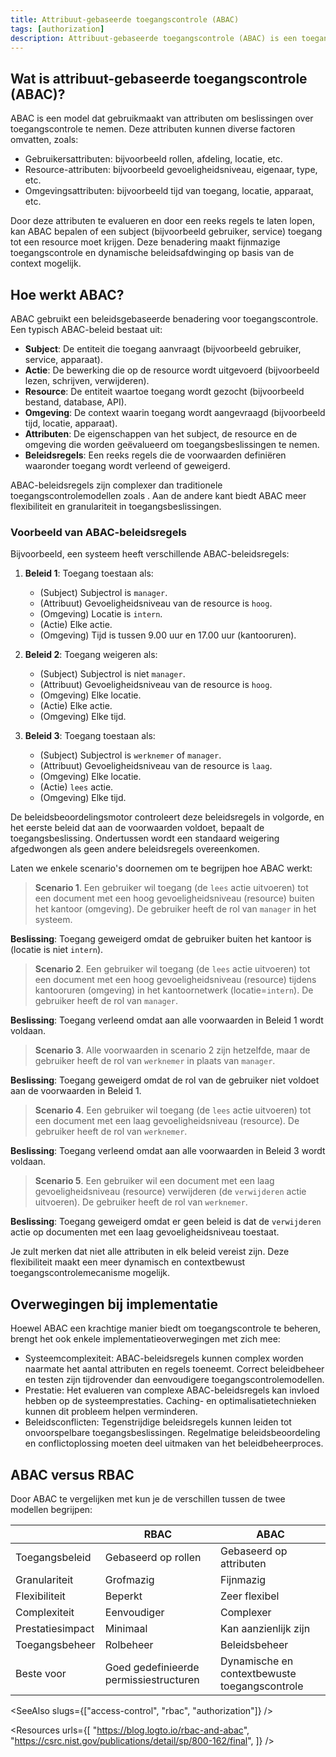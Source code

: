 ```yaml
---
title: Attribuut-gebaseerde toegangscontrole (ABAC)
tags: [authorization]
description: Attribuut-gebaseerde toegangscontrole (ABAC) is een toegangscontrolemodel dat gebruikmaakt van attributen (zoals gebruikersrollen, resource-eigenschappen en omgevingscondities) om beslissingen over toegangscontrole te nemen. Het is een flexibele en dynamische manier om toegang tot beschermde middelen te beheren.
---
```


## Wat is attribuut-gebaseerde toegangscontrole (ABAC)?

ABAC is een <Ref slug="access-control" /> model dat gebruikmaakt van attributen om beslissingen over toegangscontrole te nemen. Deze attributen kunnen diverse factoren omvatten, zoals:

- Gebruikersattributen: bijvoorbeeld rollen, afdeling, locatie, etc.
- Resource-attributen: bijvoorbeeld gevoeligheidsniveau, eigenaar, type, etc.
- Omgevingsattributen: bijvoorbeeld tijd van toegang, locatie, apparaat, etc.

Door deze attributen te evalueren en door een reeks regels te laten lopen, kan ABAC bepalen of een subject (bijvoorbeeld gebruiker, service) toegang tot een resource moet krijgen. Deze benadering maakt fijnmazige toegangscontrole en dynamische beleidsafdwinging op basis van de context mogelijk.

## Hoe werkt ABAC?

ABAC gebruikt een beleidsgebaseerde benadering voor toegangscontrole. Een typisch ABAC-beleid bestaat uit:

- **Subject**: De entiteit die toegang aanvraagt (bijvoorbeeld gebruiker, service, apparaat).
- **Actie**: De bewerking die op de resource wordt uitgevoerd (bijvoorbeeld lezen, schrijven, verwijderen).
- **Resource**: De entiteit waartoe toegang wordt gezocht (bijvoorbeeld bestand, database, API).
- **Omgeving**: De context waarin toegang wordt aangevraagd (bijvoorbeeld tijd, locatie, apparaat).
- **Attributen**: De eigenschappen van het subject, de resource en de omgeving die worden geëvalueerd om toegangsbeslissingen te nemen.
- **Beleidsregels**: Een reeks regels die de voorwaarden definiëren waaronder toegang wordt verleend of geweigerd.

ABAC-beleidsregels zijn complexer dan traditionele toegangscontrolemodellen zoals <Ref slug="rbac" />. Aan de andere kant biedt ABAC meer flexibiliteit en granulariteit in toegangsbeslissingen.

### Voorbeeld van ABAC-beleidsregels

Bijvoorbeeld, een systeem heeft verschillende ABAC-beleidsregels:

1. **Beleid 1**: Toegang toestaan als:

    - (Subject) Subjectrol is `manager`.
    - (Attribuut) Gevoeligheidsniveau van de resource is `hoog`.
    - (Omgeving) Locatie is `intern`.
    - (Actie) Elke actie.
    - (Omgeving) Tijd is tussen 9.00 uur en 17.00 uur (kantooruren).

2. **Beleid 2**: Toegang weigeren als:

    - (Subject) Subjectrol is niet `manager`.
    - (Attribuut) Gevoeligheidsniveau van de resource is `hoog`.
    - (Omgeving) Elke locatie.
    - (Actie) Elke actie.
    - (Omgeving) Elke tijd.

3. **Beleid 3**: Toegang toestaan als:

    - (Subject) Subjectrol is `werknemer` of `manager`.
    - (Attribuut) Gevoeligheidsniveau van de resource is `laag`.
    - (Omgeving) Elke locatie.
    - (Actie) `lees` actie.
    - (Omgeving) Elke tijd.

De beleidsbeoordelingsmotor controleert deze beleidsregels in volgorde, en het eerste beleid dat aan de voorwaarden voldoet, bepaalt de toegangsbeslissing. Ondertussen wordt een standaard weigering afgedwongen als geen andere beleidsregels overeenkomen.

Laten we enkele scenario's doornemen om te begrijpen hoe ABAC werkt:

> **Scenario 1**. Een gebruiker wil toegang (de `lees` actie uitvoeren) tot een document met een hoog gevoeligheidsniveau (resource) buiten het kantoor (omgeving). De gebruiker heeft de rol van `manager` in het systeem.

**Beslissing**: Toegang geweigerd omdat de gebruiker buiten het kantoor is (locatie is niet `intern`).

> **Scenario 2**. Een gebruiker wil toegang (de `lees` actie uitvoeren) tot een document met een hoog gevoeligheidsniveau (resource) tijdens kantooruren (omgeving) in het kantoornetwerk (locatie=`intern`). De gebruiker heeft de rol van `manager`.

**Beslissing**: Toegang verleend omdat aan alle voorwaarden in Beleid 1 wordt voldaan.

> **Scenario 3**. Alle voorwaarden in scenario 2 zijn hetzelfde, maar de gebruiker heeft de rol van `werknemer` in plaats van `manager`.

**Beslissing**: Toegang geweigerd omdat de rol van de gebruiker niet voldoet aan de voorwaarden in Beleid 1.

> **Scenario 4**. Een gebruiker wil toegang (de `lees` actie uitvoeren) tot een document met een laag gevoeligheidsniveau (resource). De gebruiker heeft de rol van `werknemer`.

**Beslissing**: Toegang verleend omdat aan alle voorwaarden in Beleid 3 wordt voldaan.

> **Scenario 5**. Een gebruiker wil een document met een laag gevoeligheidsniveau (resource) verwijderen (de `verwijderen` actie uitvoeren). De gebruiker heeft de rol van `werknemer`.

**Beslissing**: Toegang geweigerd omdat er geen beleid is dat de `verwijderen` actie op documenten met een laag gevoeligheidsniveau toestaat.

Je zult merken dat niet alle attributen in elk beleid vereist zijn. Deze flexibiliteit maakt een meer dynamisch en contextbewust toegangscontrolemecanisme mogelijk.

## Overwegingen bij implementatie

Hoewel ABAC een krachtige manier biedt om toegangscontrole te beheren, brengt het ook enkele implementatieoverwegingen met zich mee:

- Systeemcomplexiteit: ABAC-beleidsregels kunnen complex worden naarmate het aantal attributen en regels toeneemt. Correct beleidbeheer en testen zijn tijdrovender dan eenvoudigere toegangscontrolemodellen.
- Prestatie: Het evalueren van complexe ABAC-beleidsregels kan invloed hebben op de systeemprestaties. Caching- en optimalisatietechnieken kunnen dit probleem helpen verminderen.
- Beleidsconflicten: Tegenstrijdige beleidsregels kunnen leiden tot onvoorspelbare toegangsbeslissingen. Regelmatige beleidsbeoordeling en conflictoplossing moeten deel uitmaken van het beleidbeheerproces.

## ABAC versus RBAC

Door ABAC te vergelijken met <Ref slug="rbac" /> kun je de verschillen tussen de twee modellen begrijpen:

|                       | RBAC                               | ABAC                                     |
|-----------------------|------------------------------------|------------------------------------------|
| Toegangsbeleid        | Gebaseerd op rollen                | Gebaseerd op attributen                   |
| Granulariteit         | Grofmazig                          | Fijnmazig                                 |
| Flexibiliteit         | Beperkt                            | Zeer flexibel                            |
| Complexiteit          | Eenvoudiger                        | Complexer                                |
| Prestatiesimpact      | Minimaal                           | Kan aanzienlijk zijn                     |
| Toegangsbeheer        | Rolbeheer                          | Beleidsbeheer                            |
| Beste voor            | Goed gedefinieerde permissiestructuren | Dynamische en contextbewuste toegangscontrole |

<SeeAlso slugs={["access-control", "rbac", "authorization"]} />

<Resources
  urls={[
    "https://blog.logto.io/rbac-and-abac",
    "https://csrc.nist.gov/publications/detail/sp/800-162/final",
  ]}
/>